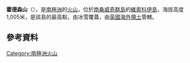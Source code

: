 {{coord|56.70|S|27.15|W|type:mountain|display=title}}

'''霍德森山'''（{{lang-en|Mount Hodson}}），是[[南極洲|南極洲]]的[[火山|火山]]，位於[[南桑威奇群島|南桑威奇群島]]的[[維索科伊島|維索科伊島]]，海拔高度1,005米，是該島的最高點，由冰雪覆蓋，由[[英國海外領土|英國海外領土]]管轄。

==參考資料==
{{usgs-gazetteer}}

{{Antarctica-geo-stub}}
[[Category:南極洲火山|Category:南極洲火山]]